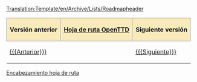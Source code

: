 <noinclude>[[Translation:Template/en/Archive/Lists/Roadmapheader]]</noinclude><noinclude></noinclude>
{| align="center"
|-
! style="border: 1px solid #aaaaaa; background-color: #F8EABA" | '''Versión anterior'''
! style="border: 1px solid #aaaaaa; background-color: #F8EABA" | '''[[es/Archive/Lists/Hoja de ruta|Hoja de ruta OpenTTD]]'''
! style="border: 1px solid #aaaaaa; background-color: #F8EABA" | '''Siguiente versión'''
|- 
| [[{{{Anterior}}}]]
| '''{{{Actual}}}'''
| [[{{{Siguiente}}}]]
|}
<noinclude>[[Category:es/Plantillas|Encabezamiento hoja de ruta]]</noinclude>